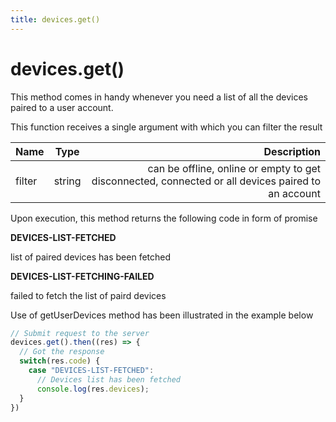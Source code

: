 ```yaml
---
title: devices.get()
---
```


# devices.get()

This method comes in handy whenever you need a list of all the devices paired to a user account.

This function receives a single argument with which you can filter the result

| Name       | Type |   Description |
| :------------ | :---------: | ----------: |
| filter     |    string    | can be offline, online or empty to get disconnected, connected or all devices paired to an account|	

Upon execution, this method returns the following code in form of promise

**DEVICES-LIST-FETCHED**

list of paired devices has been fetched

**DEVICES-LIST-FETCHING-FAILED**

failed to fetch the list of paird devices

Use of getUserDevices method has been illustrated in the example below

```js
// Submit request to the server
devices.get().then((res) => {
  // Got the response
  switch(res.code) {
    case "DEVICES-LIST-FETCHED": 
      // Devices list has been fetched
      console.log(res.devices);
  }
})
```



